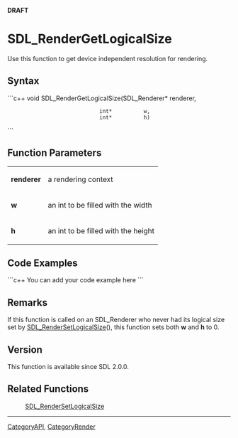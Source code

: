 <!-- pragma section-numbers off -->
<!-- pragma camelcase off -->
'''DRAFT'''


<!-- #*^*^*^*^*See http://wiki.libsdl.org/moin.cgi/SGFunctions for details on editing this page*^*^*^*^* -->


= SDL_RenderGetLogicalSize =
Use this function to get device independent resolution for rendering.




== Syntax ==
```c++
void SDL_RenderGetLogicalSize(SDL_Renderer* renderer,
                              int*          w,
                              int*          h)
```


== Function Parameters ==
{|
|'''renderer'''
|a rendering context
|-
|'''w'''
|an int to be filled with the width
|-
|'''h'''
|an int to be filled with the height
|}


== Code Examples ==
```c++
You can add your code example here
```

<!-- #Leave this section as-is unless you have a code example to put in.  In that case, replace You can add your code example here with your code example following the Style Guide instructions.  Leave the rest of the markup alone and delete this comment. -->


== Remarks ==
If this function is called on an SDL_Renderer who never had its logical size set by [[SDL_RenderSetLogicalSize]](), this function sets both '''w''' and '''h''' to 0.

== Version ==
This function is available since SDL 2.0.0.

== Related Functions ==
:[[SDL_RenderSetLogicalSize]]

----
[[CategoryAPI]], [[CategoryRender]]
<!-- #See the Style Guide for instructions on editing the footer. -->
